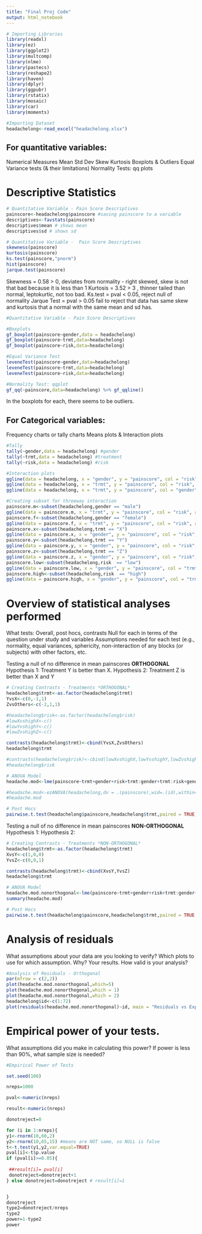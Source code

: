 ```yaml
---
title: "Final Proj Code"
output: html_notebook
---
```


```r
# Importing Libraries 
library(readxl)
library(ez)
library(ggplot2)
library(multcomp)
library(nlme)
library(pastecs)
library(reshape2)
library(haven)
library(dplyr)
library(ggpubr)
library(rstatix)
library(mosaic)
library(car)
library(moments)
```

```r
#Importing Dataset 
headachelong<-read_excel("headachelong.xlsx")
```

## For quantitative variables:
  Numerical Measures
  Mean
  Std Dev
  Skew
  Kurtosis
  Boxplots & Outliers
  Equal Variance tests (& their limitations)
  Normality Tests: qq plots
  
# Descriptive Statistics 
```r
# Quantitative Variable - Pain Score Descriptives 
painscore<-headachelong$painscore #saving painscore to a variable 
descriptives<-favstats(painscore)
descriptives$mean # shows mean 
descriptives$sd # shows sd
```

```r
# Quantitative Variable -  Pain Score Descriptives 
skewness(painscore)
kurtosis(painscore)
ks.test(painscore,"pnorm")
hist(painscore)
jarque.test(painscore)
```
Skewness = 0.58 > 0, deviates from normality - right skewed, skew is not that bad because it is less than 1 
Kurtosis = 3.52 > 3 , thinner tailed than normal, leptokurtic, not too bad. 
Ks.test = pval < 0.05, reject null of normality 
Jarque Test = pval > 0.05 fail to reject that data has same skew and kurtosis that a normal with the same mean and sd has. 

```r
#Quantitative Variable - Pain Score Descriptives 

#Boxplots 
gf_boxplot(painscore~gender,data = headachelong) 
gf_boxplot(painscore~trmt,data=headachelong)
gf_boxplot(painscore~risk,data=headachelong)

#Equal Variance Test 
leveneTest(painscore~gender,data=headachelong)
leveneTest(painscore~trmt,data=headachelong)
leveneTest(painscore~risk,data=headachelong)

#Normality Test: qqplot 
gf_qq(~painscore,data=headachelong) %>% gf_qqline()
```
In the boxplots for each, there seems to be outliers. 


## For Categorical variables:
  Frequency charts or tally charts
  Means plots & Interaction plots
```r
#Tally 
tally(~gender,data = headachelong) #gender
tally(~trmt,data = headachelong) #treatment
tally(~risk,data = headachelong) #risk 

#Interaction plots 
ggline(data = headachelong, x = "gender", y = "painscore", col = "risk", add = c("mean_se"))
ggline(data = headachelong, x = "trmt", y = "painscore", col = "risk", add = c("mean_se"))
ggline(data = headachelong, x = "trmt", y = "painscore", col = "gender", add = c("mean_se"))

#Creating subset for threeway interaction
painscore.m<-subset(headachelong,gender == "male")
ggline(data = painscore.m, x = "trmt", y = "painscore", col = "risk", add = c("mean_se"),main = "Male")
painscore.f<-subset(headachelong,gender == "female")
ggline(data = painscore.f, x = "trmt", y = "painscore", col = "risk", add = c("mean_se"),main = "Female")
painscore.x<-subset(headachelong,trmt == "X")
ggline(data = painscore.x, x = "gender", y = "painscore", col = "risk", add = c("mean_se"), main = "Treatment X")
painscore.y<-subset(headachelong,trmt == "Y")
ggline(data = painscore.y, x = "gender", y = "painscore", col = "risk", add = c("mean_se"), main = "Treatment Y")
painscore.z<-subset(headachelong,trmt == "Z")
ggline(data = painscore.z, x = "gender", y = "painscore", col = "risk", add = c("mean_se"), main = "Treatment Z")
painscore.low<-subset(headachelong,risk  == "low")
ggline(data = painscore.low, x = "gender", y = "painscore", col = "trmt", add = c("mean_se"), main = "Low Risk")
painscore.high<-subset(headachelong,risk  == "high")
ggline(data = painscore.high, x = "gender", y = "painscore", col = "trmt", add = c("mean_se"), main = "High Risk")
```
  
# Overview of statistical analyses performed
  What tests: Overall, post hocs, contrasts
  Null for each in terms of the question under study and variables
  Assumptions needed for each test (e.g., normality, equal variances, sphericity, non-interaction of     any blocks (or subjects) with other factors, etc.


Testing a null of no difference in mean painscores
**ORTHOGONAL**
Hypothesis 1: Treatment Y is better than X. 
Hypothesis 2: Treatment Z is better than X and Y 
```r
# Creating Contrasts - Treatments *ORTHOGONAL*
headachelong$trmt<-as.factor(headachelong$trmt)
YvsX<-c(0,-1,1)
ZvsOthers<-c(-2,1,1)

#headachelong$risk<-as.factor(headachelong$risk)
#lowXvshighX<-c()
#lowYvshighY<-c()
#lowZvshighZ<-c()

contrasts(headachelong$trmt)<-cbind(YvsX,ZvsOthers)
headachelong$trmt

#contrasts(headachelong$risk)<-cbind(lowXvshighX,lowYvshighY,lowZvshighZ)
#headachelong$risk
```

```r
# ANOVA Model
headache.mod<-lme(painscore~trmt+gender+risk+trmt:gender+trmt:risk+gender:risk+trmt:gender:risk,random= ~1|id/gender/risk,data=headachelong,method="ML")

#headache.mod<-ezANOVA(headachelong,dv = .(painscore),wid=.(id),within=.(risk,trmt),type = 3, detailed=TRUE)
#headache.mod

```

```r
# Post Hocs
pairwise.t.test(headachelong$painscore,headachelong$trmt,paired = TRUE, p.adjust.method = "bonferroni")
```

Testing a null of no difference in mean painscores
**NON-ORTHOGONAL**
Hypothesis 1: 
Hypothesis 2: 
```r
# Creating Contrasts - Treatments *NON-ORTHOGONAL*
headachelong$trmt<-as.factor(headachelong$trmt)
XvsY<-c(1,0,0)
YvsZ<-c(0,0,1)

contrasts(headachelong$trmt)<-cbind(XvsY,YvsZ)
headachelong$trmt
```

```r
# ANOVA Model
headache.mod.nonorthogonal<-lme(painscore~trmt+gender+risk+trmt:gender+trmt:risk+gender:risk+trmt:gender:risk,random= ~1|id/gender/risk,data=headachelong,method="ML")
summary(headache.mod)
```

```r
# Post Hocs
pairwise.t.test(headachelong$painscore,headachelong$trmt,paired = TRUE, p.adjust.method = "bonferroni")
```

# Analysis of residuals
What assumptions about your data are you looking to verify?
Which plots to use for which assumption. Why?
Your results.
How valid is your analysis?
```r
#Analysis of Residuals - Orthogonal 
par(mfrow = c(2,2))
plot(headache.mod.nonorthogonal,which=5)
plot(headache.mod.nonorthogonal,which = 1)
plot(headache.mod.nonorthogonal,which = 2)
headachelong$id<-c(1:72)
plot(residuals(headache.mod.nonorthogonal)~id, main = "Residuals vs Exp.Unit",font.main = 1, data = headachelong)
```


# Empirical power of your tests. 
  What assumptions did you make in calculating this power?
  If power is less than 90%, what sample size is needed?
```r
#Empirical Power of Tests 

set.seed(100)

nreps=1000

pval<-numeric(nreps)

result<-numeric(nreps)

donotreject=0

for (i in 1:nreps){
y1<-rnorm(10,60,2)
y2<-rnorm(10,65,15) #means are NOT same, so NULL is false
t<-t.test(y1,y2,var.equal=TRUE)
pval[i]<-t$p.value
if (pval[i]>=0.05){
  
 ##result[i]= pval[i]
 donotreject=donotreject+1
} else donotreject=donotreject # result[i]=1


}
donotreject
type2=donotreject/nreps
type2
power=1-type2
power
```


